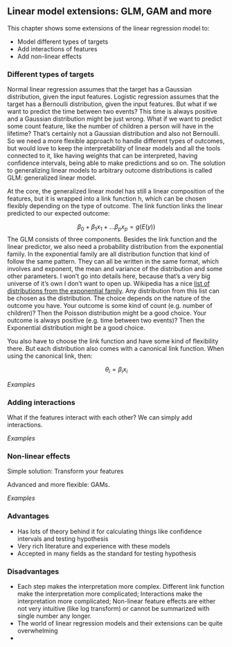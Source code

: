 ## Linear model extensions: GLM, GAM and more {#extend-lm}

This chapter shows some extensions of the linear regression model to: 

- Model different types of targets
- Add interactions of features
- Add non-linear effects


### Different types of targets

Normal linear regression assumes that the target has a Gaussian distribution, given the input features.
Logistic regression assumes that the target has a Bernoulli distribution, given the input features.
But what if we want to predict the time between two events? 
This time is always positive and a Gaussian distribution might be just wrong.
What if we want to predict some count feature, like the number of children a person will have in the lifetime?
That's certainly not a Gaussian distribution and also not Bernoulli.
So we need a more flexible approach to handle different types of outcomes, but would love to keep the interpretability of linear models and all the tools connected to it, like having weights that can be interpreted, having confidence intervals, being able to make predictions and so on.
The solution to generalizing linear models to arbitrary outcome distributions is called GLM: generalized linear model.

At the core, the generalized linear model has still a linear composition of the features, but it is wrapped into a link function h, which can be chosen flexibly depending on the type of outcome. 
The link function links the linear predicted to our expected outcome:

$$\beta_0+\beta_1{}x_1+\ldots{}\beta_p{}x_p=g(E(y))$$
The GLM consists of three components. 
Besides the link function and the linear predictor, we also need a probability distribution from the exponential family.
In the exponential family are all distribution function that kind of follow the same pattern.
They can all be written in the same format, which involves and exponent, the mean and variance of the distribution and some other parameters.
I won't go into details here, because that's a very big universe of it's own I don't want to open up.
Wikipedia has a nice [list of distributions from the exponential family](https://en.wikipedia.org/wiki/Exponential_family#Table_of_distributions). 
Any distribution from this list can be chosen as the distribution.
The choice depends on the nature of the outcome you have.
Your outcome is some kind of count (e.g. number of children)?
Then the Poisson distribution might be a good choice.
Your outcome is always positive (e.g. time between two events)?
Then the Exponential distribution might be a good choice.

You also have to choose the link function and have some kind of flexibility there.
But each distribution also comes with a canonical link function.
When using the canonical link, then:

$$\theta_{i}=\beta_i{}x_i$$



*Examples*

### Adding interactions

What if the features interact with each other?
We can simply add interactions.

*Examples*

### Non-linear effects

Simple solution: Transform your features

Advanced and more flexible: GAMs.

*Examples*



### Advantages

- Has lots of theory behind it for calculating things like confidence intervals and testing hypothesis
- Very rich literature and experience with these models
- Accepted in many fields as the standard for testing hypothesis

### Disadvantages

- Each step makes the interpretation more complex. 
Different link function make the interpretation more complicated;
Interactions make the interpretation more complicated;
Non-linear feature effects are either not very intuitive (like log transform) or cannot be summarized with single number any longer.
- The world of linear regression models and their extensions can be quite overwhelming
- 









